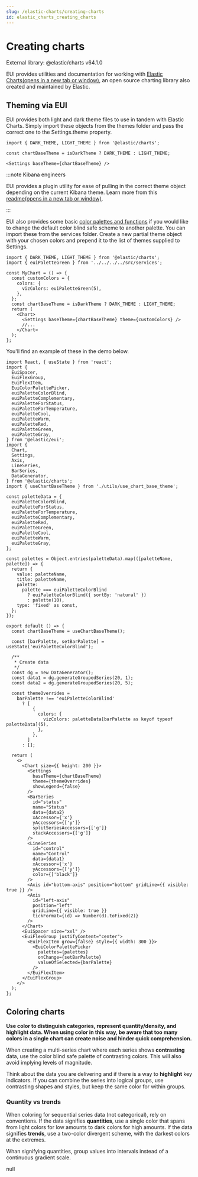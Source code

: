 ```yaml
---
slug: /elastic-charts/creating-charts
id: elastic_charts_creating_charts
---
```


# Creating charts

External library: @elastic/charts v64.1.0

EUI provides utilities and documentation for working with [Elastic Charts(opens in a new tab or window)](https://elastic.github.io/elastic-charts), an open source charting library also created and maintained by Elastic.

## Theming via EUI

EUI provides both light and dark theme files to use in tandem with Elastic Charts. Simply import these objects from the themes folder and pass the correct one to the Settings.theme property.

```
import { DARK_THEME, LIGHT_THEME } from '@elastic/charts';

const chartBaseTheme = isDarkTheme ? DARK_THEME : LIGHT_THEME;

<Settings baseTheme={chartBaseTheme} />
```

:::note Kibana engineers

EUI provides a plugin utility for ease of pulling in the correct theme object depending on the current Kibana theme. Learn more from this [readme(opens in a new tab or window)](https://github.com/elastic/kibana/tree/main/src/plugins/charts).

:::

EUI also provides some basic [color palettes and functions](/docs/utilities/color-palettes) if you would like to change the default color blind safe scheme to another palette. You can import these from the services folder. Create a new partial theme object with your chosen colors and prepend it to the list of themes supplied to Settings.

```
import { DARK_THEME, LIGHT_THEME } from '@elastic/charts';
import { euiPaletteGreen } from '../../../../src/services';

const MyChart = () => {
  const customColors = {
    colors: {
      vizColors: euiPaletteGreen(5),
    },
  };
  const chartBaseTheme = isDarkTheme ? DARK_THEME : LIGHT_THEME;
  return (
    <Chart>
      <Settings baseTheme={chartBaseTheme} theme={customColors} />
      //...
    </Chart>
  );
};
```

You'll find an example of these in the demo below.

```tsx interactive
import React, { useState } from 'react';
import {
  EuiSpacer,
  EuiFlexGroup,
  EuiFlexItem,
  EuiColorPalettePicker,
  euiPaletteColorBlind,
  euiPaletteComplementary,
  euiPaletteForStatus,
  euiPaletteForTemperature,
  euiPaletteCool,
  euiPaletteWarm,
  euiPaletteRed,
  euiPaletteGreen,
  euiPaletteGray,
} from '@elastic/eui';
import {
  Chart,
  Settings,
  Axis,
  LineSeries,
  BarSeries,
  DataGenerator,
} from '@elastic/charts';
import { useChartBaseTheme } from './utils/use_chart_base_theme';

const paletteData = {
  euiPaletteColorBlind,
  euiPaletteForStatus,
  euiPaletteForTemperature,
  euiPaletteComplementary,
  euiPaletteRed,
  euiPaletteGreen,
  euiPaletteCool,
  euiPaletteWarm,
  euiPaletteGray,
};

const palettes = Object.entries(paletteData).map(([paletteName, palette]) => {
  return {
    value: paletteName,
    title: paletteName,
    palette:
      palette === euiPaletteColorBlind
        ? euiPaletteColorBlind({ sortBy: 'natural' })
        : palette(10),
    type: 'fixed' as const,
  };
});

export default () => {
  const chartBaseTheme = useChartBaseTheme();

  const [barPalette, setBarPalette] = useState('euiPaletteColorBlind');

  /**
   * Create data
   */
  const dg = new DataGenerator();
  const data1 = dg.generateGroupedSeries(20, 1);
  const data2 = dg.generateGroupedSeries(20, 5);

  const themeOverrides =
    barPalette !== 'euiPaletteColorBlind'
      ? [
          {
            colors: {
              vizColors: paletteData[barPalette as keyof typeof paletteData](5),
            },
          },
        ]
      : [];

  return (
    <>
      <Chart size={{ height: 200 }}>
        <Settings
          baseTheme={chartBaseTheme}
          theme={themeOverrides}
          showLegend={false}
        />
        <BarSeries
          id="status"
          name="Status"
          data={data2}
          xAccessor={'x'}
          yAccessors={['y']}
          splitSeriesAccessors={['g']}
          stackAccessors={['g']}
        />
        <LineSeries
          id="control"
          name="Control"
          data={data1}
          xAccessor={'x'}
          yAccessors={['y']}
          color={['black']}
        />
        <Axis id="bottom-axis" position="bottom" gridLine={{ visible: true }} />
        <Axis
          id="left-axis"
          position="left"
          gridLine={{ visible: true }}
          tickFormat={(d) => Number(d).toFixed(2)}
        />
      </Chart>
      <EuiSpacer size="xxl" />
      <EuiFlexGroup justifyContent="center">
        <EuiFlexItem grow={false} style={{ width: 300 }}>
          <EuiColorPalettePicker
            palettes={palettes}
            onChange={setBarPalette}
            valueOfSelected={barPalette}
          />
        </EuiFlexItem>
      </EuiFlexGroup>
    </>
  );
};
```

## Coloring charts

**Use color to distinguish categories, represent quantity/density, and highlight data. When using color in this way, be aware that too many colors in a single chart can create noise and hinder quick comprehension.**

When creating a multi-series chart where each series shows **contrasting** data, use the color blind safe palette of contrasting colors. This will also avoid implying levels of magnitude.

Think about the data you are delivering and if there is a way to **highlight** key indicators. If you can combine the series into logical groups, use contrasting shapes and styles, but keep the same color for within groups.

### Quantity vs trends

When coloring for sequential series data (not categorical), rely on conventions. If the data signifies **quantities**, use a single color that spans from light colors for low amounts to dark colors for high amounts. If the data signifies **trends**, use a two-color divergent scheme, with the darkest colors at the extremes.

Whan signifying quantities, group values into intervals instead of a continuous gradient scale.

null

